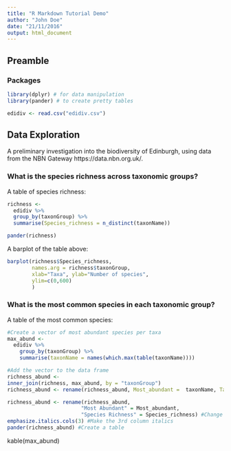 ```yaml
---
title: "R Markdown Tutorial Demo"
author: "John Doe"
date: "21/11/2016"
output: html_document
---
```


## Preamble

### Packages

```r
library(dplyr) # for data manipulation
library(pander) # to create pretty tables
```

```r
edidiv <- read.csv("edidiv.csv")
```


## Data Exploration

A preliminary investigation into the biodiversity of Edinburgh, using data from the NBN Gateway https://data.nbn.org.uk/.

### What is the species richness across taxonomic groups?

A table of species richness:
```r
richness <- 
  edidiv %>%
  group_by(taxonGroup) %>%
  summarise(Species_richness = n_distinct(taxonName)) 

pander(richness)
```


A barplot of the table above:
```r
barplot(richness$Species_richness, 
        names.arg = richness$taxonGroup, 
        xlab="Taxa", ylab="Number of species", 
        ylim=c(0,600)
        ) 
```


### What is the most common species in each taxonomic group?

A table of the most common species:
```r
#Create a vector of most abundant species per taxa
max_abund <-
  edidiv %>%
    group_by(taxonGroup) %>%
    summarise(taxonName = names(which.max(table(taxonName))))

#Add the vector to the data frame
richness_abund <-
inner_join(richness, max_abund, by = "taxonGroup")
richness_abund <- rename(richness_abund, Most_abundant =  taxonName, Taxon = taxonGroup)
```

```r
richness_abund <- rename(richness_abund, 
                        "Most Abundant" = Most_abundant,
                        "Species Richness" = Species_richness) #Change the column names
emphasize.italics.cols(3) #Make the 3rd column italics
pander(richness_abund) #Create a table
```

kable(max_abund)



